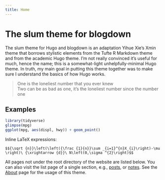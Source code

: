 ```yaml
---
title: Home
---
```


# The slum theme for blogdown

The slum theme for Hugo and blogdown is an adaptation Yihue Xie’s Xmin theme that borrows stylistic elements from the Tufte R Markdown theme and from the academic Hugo theme. I’m not really convinced it’s useful for much, hence the name; this is a somewhat-light unhelpfully-minimal Hugo theme. In truth, my main goal in putting this theme together was to make sure I understand the basics of how Hugo works.

> One is the loneliest number that you ever knew <br>
> Two can be as bad as one, it's the loneliest number since the number one

## Examples

```r
library(tidyverse)
glimpse(mpg)
ggplot(mpg, aes(displ, hwy)) + geom_point() 
```

Inline LaTeX expressions:

`$${\sqrt {n}}\left(\left({\frac {1}{n}}\sum _{i=1}^{n}X_{i}\right)-\mu \right)\ {\xrightarrow {d}}\ N\left(0,\sigma ^{2}\right)$$`

All pages not under the root directory of the website are listed below. You can also visit the list page of a single section, e.g., [posts](/post/), or [notes](/note/). See the [About](/about/) page for the usage of this theme.
